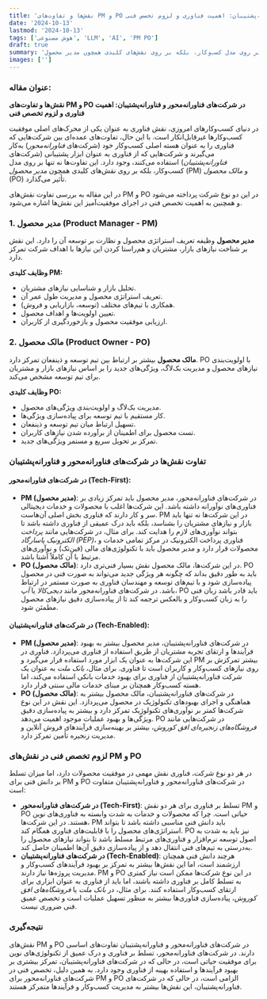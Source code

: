 ```yaml
---
title: 'نقش‌ها و تفاوت‌های PM و PO در شرکت‌های فناورانه‌محور و فناورانه‌پشتیبان: اهمیت فناوری و لزوم تخصص فنی'
date: '2024-10-13'
lastmod: '2024-10-13'
tags: ['هوش مصنوعی', 'LLM', 'AI', 'PM PO']
draft: true
summary: 'در دنیای کسب‌وکارهای امروزی، نقش فناوری به عنوان یکی از محرک‌های اصلی موفقیت کسب‌وکارها غیرقابل‌انکار است. با این حال، تفاوت‌های عمده‌ای بین شرکت‌هایی که فناوری را به عنوان هسته اصلی کسب‌وکار خود (شرکت‌های فناورانه‌محور) به‌کار می‌گیرند و شرکت‌هایی که از فناوری به عنوان ابزار پشتیبانی (شرکت‌های فناورانه‌پشتیبان) استفاده می‌کنند، وجود دارد. این تفاوت‌ها نه تنها بر روی مدل کسب‌وکار، بلکه بر روی نقش‌های کلیدی همچون مدیر محصول (PM) و مالک محصول (PO) تأثیر می‌گذارد.'
images: ['']
---
```


### عنوان مقاله:

**نقش‌ها و تفاوت‌های PM و PO در شرکت‌های فناورانه‌محور و فناورانه‌پشتیبان: اهمیت فناوری و لزوم تخصص فنی**

در دنیای کسب‌وکارهای امروزی، نقش فناوری به عنوان یکی از محرک‌های اصلی موفقیت کسب‌وکارها غیرقابل‌انکار است. با این حال، تفاوت‌های عمده‌ای بین شرکت‌هایی که فناوری را به عنوان هسته اصلی کسب‌وکار خود (شرکت‌های _فناورانه‌محور_) به‌کار می‌گیرند و شرکت‌هایی که از فناوری به عنوان ابزار پشتیبانی (شرکت‌های _فناورانه‌پشتیبان_) استفاده می‌کنند، وجود دارد. این تفاوت‌ها نه تنها بر روی مدل کسب‌وکار، بلکه بر روی نقش‌های کلیدی همچون _مدیر محصول_ (PM) و _مالک محصول_ (PO) تأثیر می‌گذارد.

در این مقاله به بررسی تفاوت نقش‌های PM و PO در این دو نوع شرکت پرداخته می‌شود و همچنین به اهمیت تخصص فنی در اجرای موفقیت‌آمیز این نقش‌ها اشاره می‌شود.

### 1. **مدیر محصول (Product Manager - PM)**

**مدیر محصول** وظیفه تعریف استراتژی محصول و نظارت بر توسعه آن را دارد. این نقش بر شناخت نیازهای بازار، مشتریان و هم‌راستا کردن این نیازها با اهداف شرکت تمرکز دارد.

**وظایف کلیدی PM:**

- تحلیل بازار و شناسایی نیازهای مشتریان.
- تعریف استراتژی محصول و مدیریت طول عمر آن.
- همکاری با تیم‌های مختلف (توسعه، بازاریابی و فروش).
- تعیین اولویت‌ها و اهداف محصول.
- ارزیابی موفقیت محصول و بازخوردگیری از کاربران.

### 2. **مالک محصول (Product Owner - PO)**

**مالک محصول** بیشتر بر ارتباط بین تیم توسعه و ذینفعان تمرکز دارد. PO با اولویت‌بندی نیازهای محصول و مدیریت بک‌لاگ، ویژگی‌های جدید را بر اساس نیازهای بازار و مشتریان برای تیم توسعه مشخص می‌کند.

**وظایف کلیدی PO:**

- مدیریت بک‌لاگ و اولویت‌بندی ویژگی‌های محصول.
- کار مستقیم با تیم توسعه برای پیاده‌سازی ویژگی‌ها.
- تسهیل ارتباط میان تیم توسعه و ذینفعان.
- تست محصول برای اطمینان از برآورده شدن نیازهای کاربران.
- تمرکز بر تحویل سریع و مستمر ویژگی‌های جدید.

### تفاوت نقش‌ها در شرکت‌های فناورانه‌محور و فناورانه‌پشتیبان

#### **در شرکت‌های فناورانه‌محور (Tech-First)**:

- **PM (مدیر محصول)**: در شرکت‌های فناورانه‌محور، مدیر محصول باید تمرکز زیادی بر فناوری‌های نوآورانه داشته باشد. این شرکت‌ها اغلب با محصولات و خدمات دیجیتالی سر و کار دارند که فناوری بخش اصلی آن‌هاست. PM در این شرکت‌ها نه تنها باید بازار و نیازهای مشتریان را بشناسد، بلکه باید درک عمیقی از فناوری داشته باشد تا بتواند نوآوری‌های لازم را هدایت کند. برای مثال، در شرکت‌هایی مانند _پرداخت الکترونیک پاسارگاد (PEP)_، فناوری پرداخت الکترونیک در مرکز تمامی خدمات و محصولات قرار دارد و مدیر محصول باید با تکنولوژی‌های مالی (فین‌تک) و نوآوری‌های مرتبط با آن کاملاً آشنا باشد.
- **PO (مالک محصول)**: در این شرکت‌ها، مالک محصول نقش بسیار فنی‌تری دارد. PO باید به طور دقیق بداند که چگونه هر ویژگی جدید می‌تواند به صورت فنی در محصول پیاده‌سازی شود و با تیم‌های توسعه و مهندسان فناوری به صورت مستمر در ارتباط باشد. در شرکت‌های فناورانه‌محور مانند _دیجی‌کالا_ یا _آپ_، PO باید قادر باشد زبان فنی را به زبان کسب‌وکار و بالعکس ترجمه کند تا از پیاده‌سازی دقیق نیازهای محصول مطمئن شود.

#### **در شرکت‌های فناورانه‌پشتیبان (Tech-Enabled)**:

- **PM (مدیر محصول)**: در شرکت‌های فناورانه‌پشتیبان، مدیر محصول بیشتر به بهبود فرآیندها و ارتقای تجربه مشتریان از طریق استفاده از فناوری می‌پردازد. فناوری در این شرکت‌ها به عنوان یک ابزار مورد استفاده قرار می‌گیرد و PM بیشتر تمرکزش بر روی نیازهای کسب‌وکار و کاربران است تا فناوری. برای مثال، _بانک ملت_ به عنوان یک شرکت فناورانه‌پشتیبان از فناوری برای بهبود خدمات بانکی استفاده می‌کند، اما هسته کسب‌وکار همچنان بر مبنای خدمات مالی سنتی قرار دارد.
- **PO (مالک محصول)**: در شرکت‌های فناورانه‌پشتیبان، مالک محصول بیشتر به هماهنگی و اجرای بهبودهای تکنولوژیک در محصول می‌پردازد. این نقش در این نوع شرکت‌ها کمتر بر نوآوری‌های تکنولوژیک تمرکز دارد و بیشتر به پیاده‌سازی دقیق ویژگی‌ها و بهبود عملیات موجود اهمیت می‌دهد. PO در شرکت‌هایی مانند _فروشگاه‌های زنجیره‌ای افق کوروش_، بیشتر بر بهینه‌سازی فرآیندهای فروش آنلاین و مدیریت زنجیره تأمین تمرکز دارد.

### **لزوم تخصص فنی در نقش‌های PM و PO**

در هر دو نوع شرکت، فناوری نقش مهمی در موفقیت محصولات دارد، اما میزان تسلط بر دانش فنی برای PM و PO در شرکت‌های فناورانه‌محور و فناورانه‌پشتیبان متفاوت است:

- **در شرکت‌های فناورانه‌محور (Tech-First)**: تسلط بر فناوری برای هر دو نقش PM و PO حیاتی است. چرا که محصولات و خدمات به شدت وابسته به فناوری‌های نوین هستند. در این شرکت‌ها، PM باید دانش فنی مناسبی داشته باشد تا بتواند استراتژی‌های محصول را با قابلیت‌های فناوری همگام کند. PO نیز باید به شدت به اصول توسعه نرم‌افزار و فناوری‌های مرتبط مسلط باشد تا بتواند نیازهای محصول را به‌درستی به تیم‌های فنی انتقال دهد و از پیاده‌سازی دقیق آن‌ها اطمینان حاصل کند.
- **در شرکت‌های فناورانه‌پشتیبان (Tech-Enabled)**: هرچند دانش فنی همچنان ارزشمند است، اما این نقش‌ها بیشتر به تمرکز بر بهبود فرآیندهای کسب‌وکار و مدیریت پروژه‌ها نیاز دارند. PM و PO در این نوع شرکت‌ها ممکن است نیاز کمتری به تسلط کامل بر فناوری داشته باشند، اما باید از فناوری به عنوان ابزاری برای ارتقای کسب‌وکار استفاده کنند. برای مثال، در _بانک ملت_ یا _فروشگاه‌های افق کوروش_، پیاده‌سازی فناوری‌ها بیشتر به منظور تسهیل عملیات است و تخصص عمیق فنی ضروری نیست.

### نتیجه‌گیری

نقش‌های PM و PO در شرکت‌های فناورانه‌محور و فناورانه‌پشتیبان تفاوت‌های اساسی دارند. در شرکت‌های فناورانه‌محور، تسلط بر فناوری و درک عمیق از تکنولوژی‌های نوین برای موفقیت حیاتی است، در حالی که در شرکت‌های فناورانه‌پشتیبان، تمرکز بیشتری بر بهبود فرآیندها و استفاده بهینه از فناوری وجود دارد. به همین دلیل، تخصص فنی در شرکت‌های فناورانه‌محور برای PM و PO الزامی است، در حالی که در شرکت‌های فناورانه‌پشتیبان، این نقش‌ها بیشتر به مدیریت کسب‌وکار و فرآیندها متمرکز هستند.
